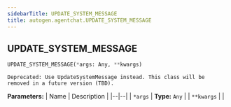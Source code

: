 ```yaml
---
sidebarTitle: UPDATE_SYSTEM_MESSAGE
title: autogen.agentchat.UPDATE_SYSTEM_MESSAGE
---
```

<h2 id="autogen.agentchat.UPDATE_SYSTEM_MESSAGE" class="doc doc-heading">
    <code class="doc-symbol doc-symbol-heading doc-symbol-class"></code>
    <span class="doc doc-object-name doc-class-name">UPDATE_SYSTEM_MESSAGE</span>
</h2>

```python
UPDATE_SYSTEM_MESSAGE(*args: Any, **kwargs)
```

    Deprecated: Use UpdateSystemMessage instead. This class will be removed in a future version (TBD).

<b>Parameters:</b>
| Name | Description |
|--|--|
| `*args` | **Type:** `Any` |
| `**kwargs` |  |